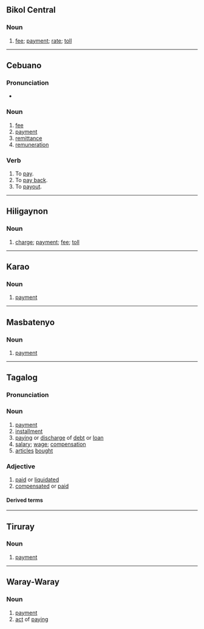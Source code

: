 {{also|bay-ad}}
==Bikol Central==

===Noun===
{{head|bcl|noun}}

# [[fee]]; [[payment]]; [[rate]]; [[toll]]

----

==Cebuano==

===Pronunciation===
* {{hyphenation|ceb|ba|yad}}

===Noun===
{{head|ceb|verb}}

# [[fee]]
# [[payment]]
# [[remittance]]
# [[remuneration]]

===Verb===
{{head|ceb|verb}}

# To [[pay]].
# To [[pay back]].
# To [[payout]].

----

==Hiligaynon==

===Noun===
{{hil-noun|báyad}}

# [[charge]]; [[payment]]; [[fee]]; [[toll]]

----

==Karao==

===Noun===
{{head|kyj|noun}}

# [[payment]]

----

==Masbatenyo==

===Noun===
{{head|msb|noun}}

# [[payment]]

----

==Tagalog==

===Pronunciation===
{{IPA|tl|/ˈba.jad/}}

===Noun===
{{tl-noun}}

# [[payment]]
# [[installment]]
# [[paying]] or [[discharge]] of [[debt]] or [[loan]]
# [[salary]]; [[wage]]; [[compensation]]
# [[article]]s [[bought]]

===Adjective===
{{tl-adj|bayád}}

# [[paid]] or [[liquidated]] {{gloss|referring to a loan}}
# [[compensated]] or [[paid]] {{gloss|of one's salary}}

==== Derived terms ====
{{der3|tl|bayad|bayaran|mabayaran|magbayad|bayarín}}

----

==Tiruray==

===Noun===
{{head|tiy|noun}}

# [[payment]]

----

==Waray-Waray==

===Noun===
{{head|war|noun}}

# [[payment]]
# [[act]] of [[pay]]ing